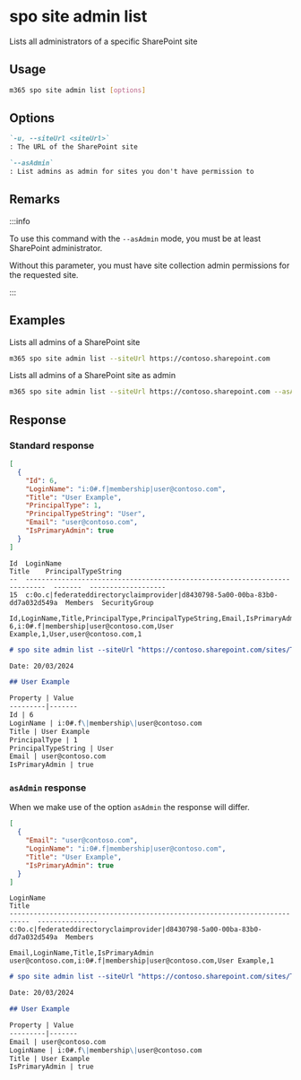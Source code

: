 
# spo site admin list

Lists all administrators of a specific SharePoint site

## Usage

```sh
m365 spo site admin list [options]
```

## Options

```md definition-list
`-u, --siteUrl <siteUrl>`
: The URL of the SharePoint site

`--asAdmin`
: List admins as admin for sites you don't have permission to
```

<Global />

## Remarks

:::info

To use this command with the `--asAdmin` mode, you must be at least SharePoint administrator.

Without this parameter, you must have site collection admin permissions for the requested site.

:::

## Examples

Lists all admins of a SharePoint site

```sh
m365 spo site admin list --siteUrl https://contoso.sharepoint.com
```

Lists all admins of a SharePoint site as admin

```sh
m365 spo site admin list --siteUrl https://contoso.sharepoint.com --asAdmin
```

## Response

### Standard response

<Tabs>
  <TabItem value="JSON">

  ```json
  [
    {
      "Id": 6,
      "LoginName": "i:0#.f|membership|user@contoso.com",
      "Title": "User Example",
      "PrincipalType": 1,
      "PrincipalTypeString": "User",
      "Email": "user@contoso.com",
      "IsPrimaryAdmin": true
    }
  ]
  ```

  </TabItem>
  <TabItem value="Text">

  ```text
  Id  LoginName                                                                    Title    PrincipalTypeString
  --  ---------------------------------------------------------------------------  -------  -------------------
  15  c:0o.c|federateddirectoryclaimprovider|d8430798-5a00-00ba-83b0-dd7a032d549a  Members  SecurityGroup
  ```

  </TabItem>
  <TabItem value="CSV">

  ```csv
  Id,LoginName,Title,PrincipalType,PrincipalTypeString,Email,IsPrimaryAdmin
  6,i:0#.f|membership|user@contoso.com,User Example,1,User,user@contoso.com,1
  ```

  </TabItem>
  <TabItem value="Markdown">

  ```md
  # spo site admin list --siteUrl "https://contoso.sharepoint.com/sites/Test"

  Date: 20/03/2024

  ## User Example

  Property | Value
  ---------|-------
  Id | 6
  LoginName | i:0#.f\|membership\|user@contoso.com
  Title | User Example
  PrincipalType | 1
  PrincipalTypeString | User
  Email | user@contoso.com
  IsPrimaryAdmin | true
  ```

  </TabItem>
</Tabs>

### `asAdmin` response

When we make use of the option `asAdmin` the response will differ. 

<Tabs>
  <TabItem value="JSON">

  ```json
  [
    {
      "Email": "user@contoso.com",
      "LoginName": "i:0#.f|membership|user@contoso.com",
      "Title": "User Example",
      "IsPrimaryAdmin": true
    }
  ]
  ```

  </TabItem>
  <TabItem value="Text">

  ```text
  LoginName                                                                    Title          
  ---------------------------------------------------------------------------  ---------------
  c:0o.c|federateddirectoryclaimprovider|d8430798-5a00-00ba-83b0-dd7a032d549a  Members        
  ```

  </TabItem>
  <TabItem value="CSV">

  ```csv
  Email,LoginName,Title,IsPrimaryAdmin
  user@contoso.com,i:0#.f|membership|user@contoso.com,User Example,1
  ```

  </TabItem>
  <TabItem value="Markdown">

  ```md
  # spo site admin list --siteUrl "https://contoso.sharepoint.com/sites/Test" --asAdmin

  Date: 20/03/2024

  ## User Example

  Property | Value
  ---------|-------
  Email | user@contoso.com
  LoginName | i:0#.f\|membership\|user@contoso.com
  Title | User Example
  IsPrimaryAdmin | true
  ```

  </TabItem>
</Tabs>
